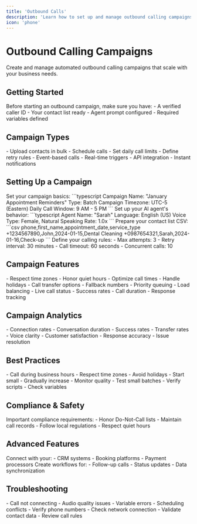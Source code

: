 ```yaml
---
title: 'Outbound Calls'
description: 'Learn how to set up and manage outbound calling campaigns'
icon: 'phone'
---
```


# Outbound Calling Campaigns

Create and manage automated outbound calling campaigns that scale with your business needs.

## Getting Started

<Note>
Before starting an outbound campaign, make sure you have:
- A verified caller ID
- Your contact list ready
- Agent prompt configured
- Required variables defined
</Note>

## Campaign Types

<CardGroup cols={2}>
  <Card title="Batch Campaigns" icon="layer-group">
    - Upload contacts in bulk
    - Schedule calls
    - Set daily call limits
    - Define retry rules
  </Card>
  
  <Card title="Triggered Campaigns" icon="bolt">
    - Event-based calls
    - Real-time triggers
    - API integration
    - Instant notifications
  </Card>
</CardGroup>

## Setting Up a Campaign

<Steps>
  <Step title="Create Campaign">
    Set your campaign basics:
    ```typescript
    Campaign Name: "January Appointment Reminders"
    Type: Batch Campaign
    Timezone: UTC-5 (Eastern)
    Daily Call Window: 9 AM - 5 PM
    ```
  </Step>
  
  <Step title="Configure Agent">
    Set up your AI agent's behavior:
    ```typescript
    Agent Name: "Sarah"
    Language: English (US)
    Voice Type: Female, Natural
    Speaking Rate: 1.0x
    ```
  </Step>
  
  <Step title="Upload Contacts">
    Prepare your contact list CSV:
    ```csv
    phone,first_name,appointment_date,service_type
    +1234567890,John,2024-01-15,Dental Cleaning
    +0987654321,Sarah,2024-01-16,Check-up
    ```
  </Step>
  
  <Step title="Set Call Rules">
    Define your calling rules:
    - Max attempts: 3
    - Retry interval: 30 minutes
    - Call timeout: 60 seconds
    - Concurrent calls: 10
  </Step>
</Steps>

## Campaign Features

<AccordionGroup>
  <Accordion title="Smart Scheduling" icon="calendar-check">
    - Respect time zones
    - Honor quiet hours
    - Optimize call times
    - Handle holidays
  </Accordion>
  
  <Accordion title="Dynamic Routing" icon="route">
    - Call transfer options
    - Fallback numbers
    - Priority queuing
    - Load balancing
  </Accordion>
  
  <Accordion title="Real-time Monitoring" icon="chart-line">
    - Live call status
    - Success rates
    - Call duration
    - Response tracking
  </Accordion>
</AccordionGroup>

## Campaign Analytics

<CardGroup cols={2}>
  <Card title="Performance Metrics" icon="chart-pie">
    - Connection rates
    - Conversation duration
    - Success rates
    - Transfer rates
  </Card>
  
  <Card title="Quality Metrics" icon="star">
    - Voice clarity
    - Customer satisfaction
    - Response accuracy
    - Issue resolution
  </Card>
</CardGroup>

## Best Practices

<CardGroup cols={3}>
  <Card title="Timing" icon="clock">
    - Call during business hours
    - Respect time zones
    - Avoid holidays
  </Card>
  
  <Card title="Volume" icon="phone">
    - Start small
    - Gradually increase
    - Monitor quality
  </Card>
  
  <Card title="Testing" icon="vial">
    - Test small batches
    - Verify scripts
    - Check variables
  </Card>
</CardGroup>

## Compliance & Safety

<Warning>
Important compliance requirements:
- Honor Do-Not-Call lists
- Maintain call records
- Follow local regulations
- Respect quiet hours
</Warning>

## Advanced Features

<CardGroup cols={2}>
  <Card title="Custom Integrations" icon="puzzle-piece">
    Connect with your:
    - CRM systems
    - Booking platforms
    - Payment processors
  </Card>
  
  <Card title="Automated Workflows" icon="gears">
    Create workflows for:
    - Follow-up calls
    - Status updates
    - Data synchronization
  </Card>
</CardGroup>

## Troubleshooting

<AccordionGroup>
  <Accordion title="Common Issues" icon="triangle-exclamation">
    - Call not connecting
    - Audio quality issues
    - Variable errors
    - Scheduling conflicts
  </Accordion>
  
  <Accordion title="Quick Fixes" icon="wrench">
    - Verify phone numbers
    - Check network connection
    - Validate contact data
    - Review call rules
  </Accordion>
</AccordionGroup> 